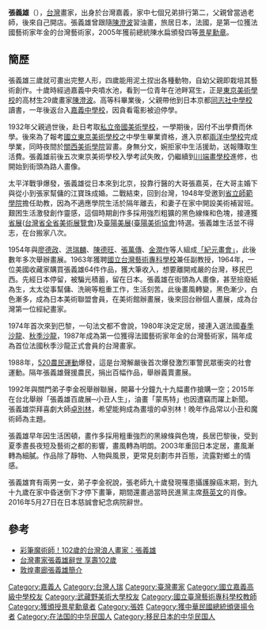{{More footnotes|time=2016-09-23T09:18:11+00:00}}
{{Infobox person
| honorific_prefix          = 
| name                      = 張義雄
| honorific_suffix          = 
| image                     = 
| image_size                = 250px
| alt                       = 
| caption                   = 
| native_name               = 
| native_name_lang          = 
| birth_name                = 
| birth_date                = 1914年5月28日
| birth_place               = {{TWN-JPN}}[[嘉義廳|嘉義廳]][[嘉義街|嘉義街]]
| disappeared_date          = 
| disappeared_place         = 
| disappeared_status        = 
| death_date                = 2016年5月27日
| death_place               = {{JPN}}[[東京都|東京都]][[板橋區_(日本)|板橋區]]西台3丁目慈誠會紀念病院
| death_cause              = 
| body_discovered           = 
| resting_place             = 
| resting_place_coordinates = 
| monuments                 = 
| residence                 = 
| nationality               = {{JPN-EMP}}（1912年–1945年）<br>{{ROC}}（1945年–2016年）
| ancestor                  = 
| other_names               = 
| ethnicity                 = [[台灣人|台灣人]]
| citizenship               = 
| education                 = 
| alma_mater                = 
| occupation                = [[畫家|畫家]]
| years_active              = 
| employer                  = 
| organization              = 
| agent                     = 
| known_for                 = 
| notable_works             = 
| style                     = 
| influences                = 
| influenced                = 
| language                  = [[臺灣話|臺灣話]]、[[日語|日語]]
| home_town                 = [[臺灣|臺灣]][[嘉義市|嘉義市]]
| salary                    = 
| net_worth                 = 
| height                    = 
| hair_color                = 
| eye_color                 = 
| measurements              = 
| weight                    = 
| television                = 
| title                     = 
| term                      = 
| predecessor               = 
| successor                 = 
| party                     = 
| movement                  = 
| opponents                 = 
| boards                    = 
| religion                  = 
| denomination              = 
| criminal_charge           = 
| criminal_penalty          = 
| criminal_status           = 
| spouse                    = 江寶珠
| partner                   = 
| children                  = 張六絃（長子）
| parents                   = 
| relatives                 = 
| callsign                  = 
| awards                    = 
| signature                 = 
| signature_alt             = 
| signature_size            = 
| module                    = 
| module2                   = 
| module3                   = 
| module4                   = 
| module5                   = 
| module6                   = 
| website                   = 
| footnotes                 = 
| box_width                 = 
| educate = [[國立嘉義高級中學|嘉義中學校]]<br>[[武藏野美術大學|私立帝國美術學校]]<br>[[兩洋中學校|兩洋中學校]]<br>[[川端畫學校|川端畫學校]]
}}

'''張義雄'''（{{bd|1914年|5月28日|2016年|5月27日|catIdx=Chen陳慧坤}}），[[台灣|台灣]]畫家，出身於台灣嘉義，家中七個兄弟排行第二，父親曾當過老師，後來自己開店。張義雄曾跟隨[[陳澄波|陳澄波]]習油畫，旅居日本，法國，是第一位獲法國藝術家年金的台灣藝術家，2005年獲前總統陳水扁頒發四等[[景星勳章|景星勳章]]。

==簡歷==
張義雄三歲就可畫出完整人形，四歲能用泥土捏出各種動物，自幼父親即栽培其藝術創作。十歲時經過嘉義中央噴水池，看到一位青年在池畔寫生，正是[[東京美術學校|東京美術學校]]的高材生29歲畫家[[陳澄波|陳澄波]]。高等科畢業後，父親帶他到日本京都[[同志社中學校|同志社中學校]]讀書，一年後返台入[[國立嘉義高級中學|嘉義中學校]]，因貪看電影被迫停學。

1932年父親過世後，赴日考取[[武藏野美術大學|私立帝國美術學校]]，一學期後，因付不出學費而休學。後來為了報考[[東京藝術大學|國立東京美術學校]]之中學生畢業資格，進入京都[[兩洋中學校|兩洋中學校]]完成學業，同時夜間於[[關西美術學院|關西美術學院]]習畫。身無分文，婉拒家中生活援助，送報賺取生活費。張義雄前後五次東京美術學校入學考試失敗，仍繼續到[[川端畫學校|川端畫學校]]進修，也開始到街頭為路人畫像。

太平洋戰爭爆發，張義雄從日本來到北京，投靠行醫的大哥張嘉英，在大哥主婚下與從小到張家幫傭的江寶珠成婚。二戰結束，回到台灣，1948年受邀到[[國立台灣師範大學|省立師範學院]]擔任助教，因為不適應學院生活於隔年離去，和妻子在家中開設美術補習班。艱困生活激發創作靈感，這個時期創作多採用強烈粗獷的黑色線條和色塊，接連獲[[省展|省展]]([[台灣省全省美術展覽會|台灣省全省美術展覽會]])及[[臺陽美展|臺陽美展]]([[臺陽美術協會|臺陽美術協會]])特選。張義雄生活並不得志，在台搬家八次。

1954年與[[廖德政|廖德政]]、[[洪瑞麟|洪瑞麟]]、[[陳德旺|陳德旺]]、[[張萬傳|張萬傳]]、[[金潤作|金潤作]]等人組成[[「紀元畫會」|「紀元畫會」]]，此後數年多次舉辦畫展。1963年獲聘[[國立台灣藝術大學|國立台灣藝術專科學校]]兼任副教授，1964年，一位美國收藏家購買張義雄64件作品，獲大筆收入，想要離開戒嚴的台灣，移民巴西。先經日本停留，被騙光積蓄，留在日本。張義雄在街頭為人畫像，甚至撿廢紙為生，太太從事幫傭、洗碗等粗重工作，生活刻苦。此後畫風轉變，黑色漸少，白色漸多，成為日本美術聯盟會員，在美術館辦畫展，後來回台辦個人畫展，成為台灣第一位經紀畫家。

1974年首次來到巴黎，一句法文都不會說，1980年決定定居，接連入選法國[[春季沙龍|春季沙龍]]、[[秋季沙龍|秋季沙龍]]，1987年成為第一位獲得法國藝術家年金的台灣藝術家，隔年成為首位法國秋季沙龍正式會員的台灣畫家。

1988年，[[520農民運動|520農民運動]]爆發，這是台灣解嚴後首次爆發激烈軍警民眾衝突的社會運動。隔年張義雄聲援農民，捐出百幅作品，舉辦義賣畫展。

1992年與關門弟子李金祝舉辦聯展，開幕十分鐘九十九幅畫作搶購一空；2015年在台北舉辦「張義雄百歲展─小丑人生」，油畫「蒙馬特」也因遭竊而躍上新聞。張義雄崇拜喜劇大師[[卓別林|卓別林]]，希望能夠成為畫壇的卓別林！晚年作品常以小丑和魔術師為主題。

張義雄早年因生活困頓，畫作多採用粗重強烈的黑線條與色塊，長居巴黎後，受到夏季晝長夜短及藝術之都的影響，畫風轉為明朗。2003年重回日本定居，畫風漸轉為細膩。作品除了靜物、人物與風景，更常見刻劃市井百態，流露對鄉土的情感。

張義雄育有兩男一女，弟子李金祝說，張老師九十歲發現罹患攝護腺癌末期，到九十九歲在家中昏迷倒下才停下畫筆，期間還畫過當時民進黨主席[[蔡英文|蔡英文]]的肖像。2016年5月27日在日本慈誠會紀念病院辭世。

==參考==
{{Wikisource|總統華總二榮字第09410004021號令}}
<references/>
*[http://www.peoplenews.tw/news/4c759c18-e403-4cbe-9525-31bc006b649a 彩筆魔術師！102歲的台灣浪人畫家：張義雄] {{Wayback|url=http://www.peoplenews.tw/news/4c759c18-e403-4cbe-9525-31bc006b649a |date=20160923175045 }}
*[http://news.ltn.com.tw/news/life/paper/994900 台灣畫家張義雄辭世 享壽102歲] {{Wayback|url=http://news.ltn.com.tw/news/life/paper/994900 |date=20160923182510 }}
*[http://www.artcaves.com/Site/Artist/Default.aspx?SiteID=A206_AA_000417  敦煌畫廊張義雄簡介] {{Wayback|url=http://www.artcaves.com/Site/Artist/Default.aspx?SiteID=A206_AA_000417 |date=20160923182505 }}

{{Reflist}}
{{台灣日治時期藝術家}}
{{DEFAULTSORT:Chang張義雄}}
[[Category:嘉義人|Category:嘉義人]]
[[Category:台灣人瑞|Category:台灣人瑞]]
[[Category:臺灣畫家|Category:臺灣畫家]]
[[Category:國立嘉義高級中學校友|Category:國立嘉義高級中學校友]]
[[Category:武藏野美術大學校友|Category:武藏野美術大學校友]]
[[Category:國立臺灣藝術專科學校教師|Category:國立臺灣藝術專科學校教師]]
[[Category:獲頒授景星勳章者|Category:獲頒授景星勳章者]]
[[Category:張姓|Category:張姓]]
[[Category:獲中華民國總統頒褒揚令者|Category:獲中華民國總統頒褒揚令者]]
[[Category:在法国的中华民国人|Category:在法国的中华民国人]]
[[Category:移民日本的中华民国人|Category:移民日本的中华民国人]]